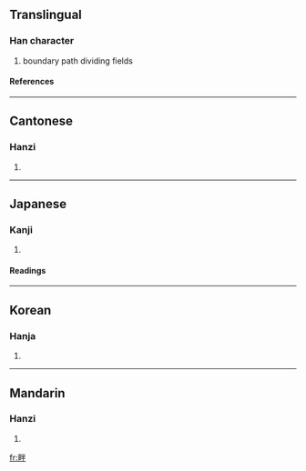 ==Translingual==
===Han character===
{{Han char|rn=102|rad=田|as=05|sn=10|four=6905<sub>0</sub>|canj=田火手 (WFQ)|ids=⿰[[田]][[半]]}}
# boundary path dividing fields
====References====
{{Han ref|kx=0760.370|dkj=21801|dj=1170.230|hdz=42539.010|uh=7554|ud=30036|bh=AF60|bd=44896}}

----

==Cantonese==
===Hanzi===
{{yue-hanzi|jyut=|y=bun6}}
# {{defn|Cantonese}}

----
==Japanese==
===Kanji===
{{ja-kanji|grade=c|rs=田05}}
# {{defn|Japanese}} 
====Readings====
{{ja-readings|on=[[はん]] (han)|kun=[[あぜ]] (aze), [[くろ]] (kuro), [[そむく]] (somuku)|nanori=}}

----
==Korean==
===Hanja===
{{ko-hanja|hangeul=반|eumhun=|rv=ban|mr=pan|y=pan}}
# {{defn|Korean}}

----
==Mandarin==
===Hanzi===
{{cmn-hanzi|pin=[[pàn]] (pan4)|wg=p'an<sup>4</sup>}}
# {{defn|Mandarin}}

[[fr:畔]]